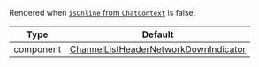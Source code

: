 Rendered when [`isOnline` from `ChatContext`](../../../contexts/chat_context.mdx#isonline) is false.

| Type | Default |
| - | - |
| component | [ChannelListHeaderNetworkDownIndicator](https://github.com/GetStream/stream-chat-react-native/blob/master/package/src/components/ChannelList/ChannelListHeaderNetworkDownIndicator.tsx) |
